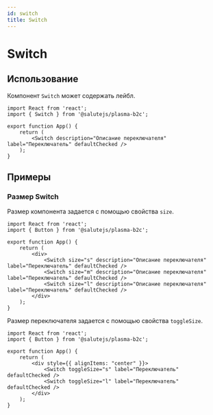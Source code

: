 ```yaml
---
id: switch
title: Switch
---
```



# Switch
<Description name="Switch" />
<PropsTable name="Switch" include={['defaultChecked']} />
<StorybookLink name="Switch" />

## Использование
Компонент `Switch` может содержать лейбл.

```tsx live
import React from 'react';
import { Switch } from '@salutejs/plasma-b2c';

export function App() {
    return (
        <Switch description="Описание переключателя" label="Переключатель" defaultChecked />
    );
}
```

## Примеры

### Размер Switch
Размер компонента задается с помощью свойства `size`.

```tsx live
import React from 'react';
import { Button } from '@salutejs/plasma-b2c';

export function App() {
    return (
        <div>
            <Switch size="s" description="Описание переключателя" label="Переключатель" defaultChecked />
            <Switch size="m" description="Описание переключателя" label="Переключатель" defaultChecked />
            <Switch size="l" description="Описание переключателя" label="Переключатель" defaultChecked />
        </div>
    );
}
```

Размер переключателя задается с помощью свойства `toggleSize`.

```tsx live
import React from 'react';
import { Button } from '@salutejs/plasma-b2c';

export function App() {
    return (
        <div style={{ alignItems: "center" }}>
            <Switch toggleSize="s" label="Переключатель" defaultChecked />
            <Switch toggleSize="l" label="Переключатель" defaultChecked />
        </div>
    );
}
```
